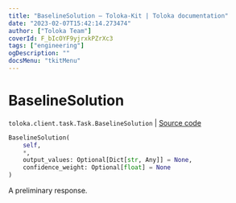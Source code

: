 ```yaml
---
title: "BaselineSolution — Toloka-Kit | Toloka documentation"
date: "2023-02-07T15:42:14.273474"
author: ["Toloka Team"]
coverId: F_bIcOYF9yjrxkPZrXc3
tags: ["engineering"]
ogDescription: ""
docsMenu: "tkitMenu"
---
```


# BaselineSolution
`toloka.client.task.Task.BaselineSolution` | [Source code](https://github.com/Toloka/toloka-kit/blob/v1.1.3/src/client/task.py#L86)

```python
BaselineSolution(
    self,
    *,
    output_values: Optional[Dict[str, Any]] = None,
    confidence_weight: Optional[float] = None
)
```

A preliminary response.